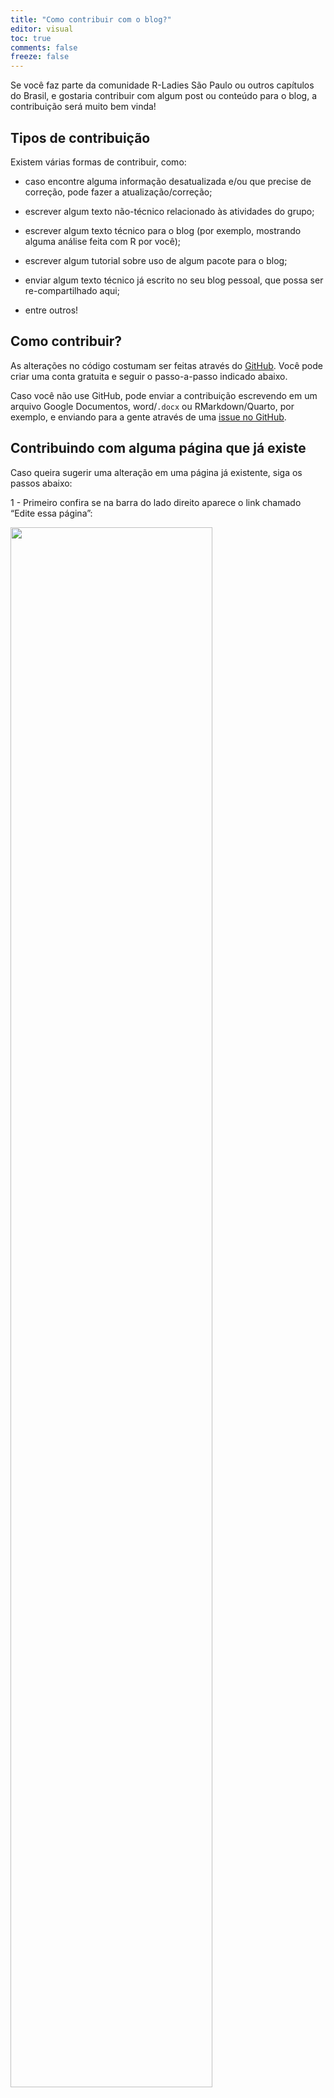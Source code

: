 ```yaml
---
title: "Como contribuir com o blog?"
editor: visual
toc: true
comments: false
freeze: false
---
```


Se você faz parte da comunidade R-Ladies São Paulo ou outros capítulos do Brasil, e gostaria contribuir com algum post ou conteúdo para o blog, a contribuição será muito bem vinda!

## Tipos de contribuição

Existem várias formas de contribuir, como:

-   caso encontre alguma informação desatualizada e/ou que precise de correção, pode fazer a atualização/correção;

-   escrever algum texto não-técnico relacionado às atividades do grupo;

-   escrever algum texto técnico para o blog (por exemplo, mostrando alguma análise feita com R por você);

-   escrever algum tutorial sobre uso de algum pacote para o blog;

-   enviar algum texto técnico já escrito no seu blog pessoal, que possa ser re-compartilhado aqui;

-   entre outros!

## Como contribuir?

As alterações no código costumam ser feitas através do [GitHub](https://github.com/R-Ladies-Sao-Paulo/blog). Você pode criar uma conta gratuita e seguir o passo-a-passo indicado abaixo.

::: callout-note
Caso você não use GitHub, pode enviar a contribuição escrevendo em um arquivo Google Documentos, word/`.docx` ou RMarkdown/Quarto, por exemplo, e enviando para a gente através de uma [issue no GitHub](https://github.com/R-Ladies-Sao-Paulo/blog/issues/new?assignees=beatrizmilz&labels=textos&template=novo-post.md&title=%5BPOST%5D+Nome+do+post).
:::

## Contribuindo com alguma página que já existe

Caso queira sugerir uma alteração em uma página já existente, siga os passos abaixo:

1 - Primeiro confira se na barra do lado direito aparece o link chamado "Edite essa página":

![](img/como-contribuir-edite-essa-pagina.png){fig-align="center" width="80%"}

Esse link te encaminhará para o arquivo que deve ser alterado no GitHub.

2 - Caso não encontre o link "Editar essa página", procure o arquivo referente à página que deseja alterar no [repositório no GitHub](https://github.com/R-Ladies-Sao-Paulo/blog). Os arquivos de texto que devem ser alterados são apenas os que tem extensão `.qmd`.

3 - Fazendo a alteração no GitHub: **EM BREVE!**

## Contribuindo com um texto/post para o blog

Os arquivos que geram os posts do blog estão na pasta [`posts/`](https://github.com/R-Ladies-Sao-Paulo/blog/tree/main/posts/).

1 - Faça uma cópia da pasta [`template-post/`](https://github.com/R-Ladies-Sao-Paulo/blog/tree/main/posts/template-post). Nomeie a pasta iniciando com o ano e mês, e algumas palavras que indicam o conteúdo do texto de uma forma "limpa", sem usar acentos, espaços, e outros caracteres especiais. Ex: `2022-12-tutorial-tidyverse`.

Nessa pasta, tem arquivos para gerar um post:

-   [`index.qmd`](https://github.com/R-Ladies-Sao-Paulo/blog/blob/main/posts/template-post/index.qmd): esse é o arquivo principal! Neste arquivo, estão descritos os metadados do arquivo (quem escreveu o post, data, categorias, entre outros), e o texto do post. Tem vários exemplos e comentários neste arquivo para ajudar quem ainda não tem muita familiaridade com Quarto!

-   [`images/`](https://github.com/R-Ladies-Sao-Paulo/blog/blob/main/posts/template-post/images/): é uma pasta onde pode guardar as imagens que você queira usar no post.

-   [`pacotes.bib`](https://github.com/R-Ladies-Sao-Paulo/blog/blob/main/posts/template-post/pacotes.bib): é um arquivo opcional e gerado automaticamente, contém as referências dos pacotes utilizados no post.

2 - Edite os conteúdos na pasta copiada!

3 - Envie suas mudanças como um Pull request no GitHub: **EM BREVE!**.

